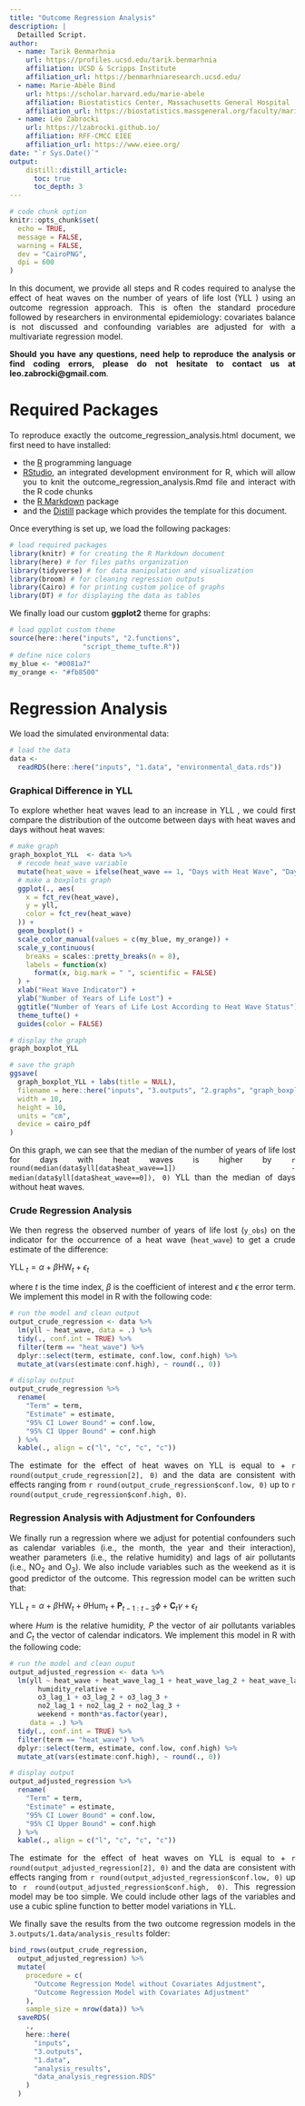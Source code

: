 ```yaml
---
title: "Outcome Regression Analysis"
description: |
  Detailled Script.
author:
  - name: Tarik Benmarhnia
    url: https://profiles.ucsd.edu/tarik.benmarhnia
    affiliation: UCSD & Scripps Institute
    affiliation_url: https://benmarhniaresearch.ucsd.edu/
  - name: Marie-Abèle Bind 
    url: https://scholar.harvard.edu/marie-abele
    affiliation: Biostatistics Center, Massachusetts General Hospital
    affiliation_url: https://biostatistics.massgeneral.org/faculty/marie-abele-bind-phd/
  - name: Léo Zabrocki 
    url: https://lzabrocki.github.io/
    affiliation: RFF-CMCC EIEE
    affiliation_url: https://www.eiee.org/
date: "`r Sys.Date()`"
output: 
    distill::distill_article:
      toc: true
      toc_depth: 3
---
```


```r
# code chunk option
knitr::opts_chunk$set(
  echo = TRUE,
  message = FALSE,
  warning = FALSE,
  dev = "CairoPNG",
  dpi = 600
)
```

<style>
body {
text-align: justify}
</style>

In this document, we provide all steps and R codes required to analyse the effect of heat waves on the number of years of life lost (YLL ) using an outcome regression approach. This is often the standard procedure followed by researchers in environmental epidemiology: covariates balance is not discussed and confounding variables are adjusted for with a multivariate regression model. 


**Should you have any questions, need help to reproduce the analysis or find coding errors, please do not hesitate to contact us at leo.zabrocki@gmail.com**.

# Required Packages

To reproduce exactly the outcome_regression_analysis.html document, we first need to have installed:

* the [R](https://www.r-project.org/) programming language 
* [RStudio](https://rstudio.com/), an integrated development environment for R, which will allow you to knit the outcome_regression_analysis.Rmd file and interact with the R code chunks
* the [R Markdown](https://rmarkdown.rstudio.com/) package
* and the [Distill](https://rstudio.github.io/distill/) package which provides the template for this document. 

Once everything is set up, we load the following packages:

```r
# load required packages
library(knitr) # for creating the R Markdown document
library(here) # for files paths organization
library(tidyverse) # for data manipulation and visualization
library(broom) # for cleaning regression outputs
library(Cairo) # for printing custom police of graphs
library(DT) # for displaying the data as tables
```

We finally load our custom **ggplot2** theme for graphs:

```r
# load ggplot custom theme
source(here::here("inputs", "2.functions",
                  "script_theme_tufte.R"))
# define nice colors
my_blue <- "#0081a7"
my_orange <- "#fb8500"
```

# Regression Analysis

We load the simulated environmental data:

```r
# load the data
data <-
  readRDS(here::here("inputs", "1.data", "environmental_data.rds"))
```

### Graphical Difference in YLL 

To explore whether heat waves lead to an increase in YLL , we could first compare the distribution of the outcome between days with heat waves and days without heat waves:

```r
# make graph
graph_boxplot_YLL  <- data %>%
  # recode heat_wave variable
  mutate(heat_wave = ifelse(heat_wave == 1, "Days with Heat Wave", "Days without Heat Wave")) %>%
  # make a boxplots graph
  ggplot(., aes(
    x = fct_rev(heat_wave),
    y = yll,
    color = fct_rev(heat_wave)
  )) +
  geom_boxplot() +
  scale_color_manual(values = c(my_blue, my_orange)) +
  scale_y_continuous(
    breaks = scales::pretty_breaks(n = 8),
    labels = function(x)
      format(x, big.mark = " ", scientific = FALSE)
  ) +
  xlab("Heat Wave Indicator") +
  ylab("Number of Years of Life Lost") +
  ggtitle("Number of Years of Life Lost According to Heat Wave Status") +
  theme_tufte() +
  guides(color = FALSE)

# display the graph
graph_boxplot_YLL 

# save the graph
ggsave(
  graph_boxplot_YLL + labs(title = NULL),
  filename = here::here("inputs", "3.outputs", "2.graphs", "graph_boxplot_YLL .pdf"),
  width = 10,
  height = 10,
  units = "cm",
  device = cairo_pdf
)
```

On this graph, we can see that the median of the number of years of life lost for days with heat waves is higher by `r round(median(data$yll[data$heat_wave==1]) - median(data$yll[data$heat_wave==0]), 0)` YLL  than the median of days without heat waves. 

### Crude Regression Analysis

We then regress the observed number of years of life lost (`y_obs`) on the indicator for the occurrence of a heat wave (`heat_wave`) to get a crude estimate of the difference:

$\text{YLL }_{t} = \alpha + \beta\text{HW}_{t} + \epsilon_{t}$

where $t$ is the time index, $\beta$ is the coefficient of interest and $\epsilon$ the error term. We implement this model in R with the following code:

```r
# run the model and clean output
output_crude_regression <- data %>%
  lm(yll ~ heat_wave, data = .) %>%
  tidy(., conf.int = TRUE) %>%
  filter(term == "heat_wave") %>%
  dplyr::select(term, estimate, conf.low, conf.high) %>%
  mutate_at(vars(estimate:conf.high), ~ round(., 0))

# display output
output_crude_regression %>%
  rename(
    "Term" = term,
    "Estimate" = estimate,
    "95% CI Lower Bound" = conf.low,
    "95% CI Upper Bound" = conf.high
  ) %>%
  kable(., align = c("l", "c", "c", "c"))
```

The estimate for the effect of heat waves on YLL  is equal to + `r round(output_crude_regression[2], 0)` and the data are consistent with effects ranging from `r round(output_crude_regression$conf.low, 0)` up to `r round(output_crude_regression$conf.high, 0)`.

### Regression Analysis with Adjustment for Confounders

We finally run a regression where we adjust for potential confounders such as calendar variables (i.e., the month, the year and their interaction), weather parameters (i.e., the relative humidity) and lags of air pollutants (i.e., NO$_{2}$ and O$_{3}$). We also include variables such as the weekend as it is good predictor of the outcome. This regression model can be written such that:

$\text{YLL }_{t} = \alpha + \beta\text{HW}_{t} + \theta\text{Hum}_{t} + \textbf{P}_{t-1:t-3}\phi + \textbf{C}_{t}\gamma + \epsilon_{t}$

where $Hum$ is the relative humidity, $P$ the vector of air pollutants variables and $C_{t}$ the vector of calendar indicators. We implement this model in R with the following code:

```r
# run the model and clean ouput
output_adjusted_regression <- data %>%
  lm(yll ~ heat_wave + heat_wave_lag_1 + heat_wave_lag_2 + heat_wave_lag_3 +
       humidity_relative + 
       o3_lag_1 + o3_lag_2 + o3_lag_3 + 
       no2_lag_1 + no2_lag_2 + no2_lag_3 + 
       weekend + month*as.factor(year),
     data = .) %>%
  tidy(., conf.int = TRUE) %>%
  filter(term == "heat_wave") %>%
  dplyr::select(term, estimate, conf.low, conf.high) %>%
  mutate_at(vars(estimate:conf.high), ~ round(., 0)) 

# display output
output_adjusted_regression %>%
  rename(
    "Term" = term,
    "Estimate" = estimate,
    "95% CI Lower Bound" = conf.low,
    "95% CI Upper Bound" = conf.high
  ) %>%
  kable(., align = c("l", "c", "c", "c"))
```

The estimate for the effect of heat waves on YLL is equal to + `r round(output_adjusted_regression[2], 0)` and the data are consistent with effects ranging from `r round(output_adjusted_regression$conf.low, 0)` up to `r round(output_adjusted_regression$conf.high, 0)`. This regression model may be too simple. We could include other lags of the variables and use a cubic spline function to better model variations in YLL.

We finally save the results from the two outcome regression models in the `3.outputs/1.data/analysis_results` folder:

```r
bind_rows(output_crude_regression,
  output_adjusted_regression) %>%
  mutate(
    procedure = c(
      "Outcome Regression Model without Covariates Adjustment",
      "Outcome Regression Model with Covariates Adjustment"
    ),
    sample_size = nrow(data)) %>%
  saveRDS(
    .,
    here::here(
      "inputs",
      "3.outputs",
      "1.data",
      "analysis_results",
      "data_analysis_regression.RDS"
    )
  )
```



